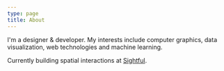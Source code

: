 ```yaml
---
type: page
title: About
---
```



<MainLogo />
<FluidSim />

I'm a designer & developer. My interests include computer graphics, data visualization, web technologies and machine learning.

Currently building spatial interactions at [Sightful](https://www.sightful.com/).

